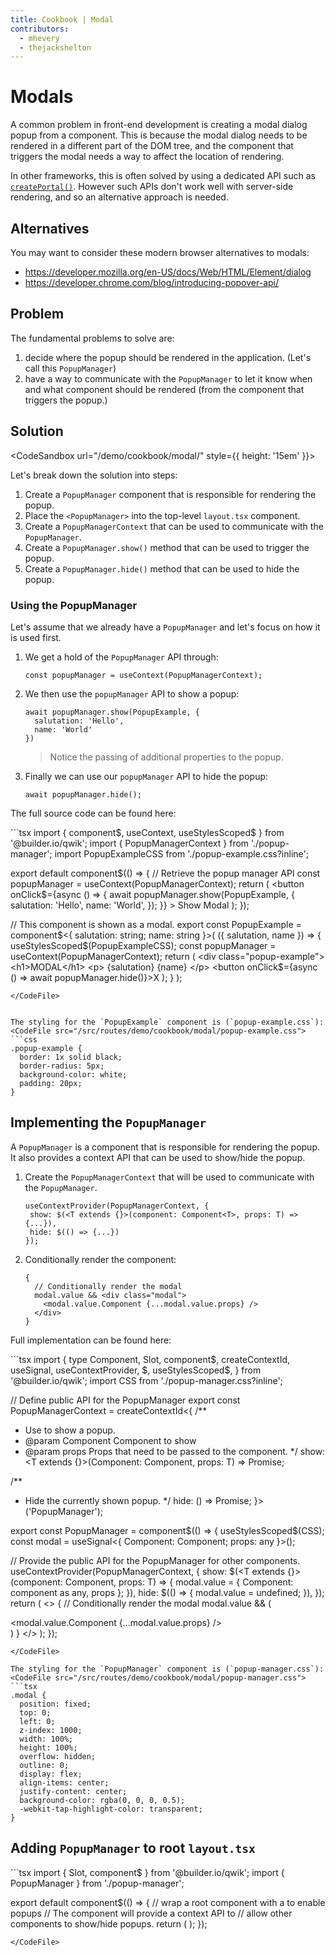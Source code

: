 ```yaml
---
title: Cookbook | Modal
contributors:
  - mhevery
  - thejackshelton
---
```



# Modals

A common problem in front-end development is creating a modal dialog popup from a component. This is because the modal dialog needs to be rendered in a different part of the DOM tree, and the component that triggers the modal needs a way to affect the location of rendering.

In other frameworks, this is often solved by using a dedicated API such as [`createPortal()`](https://react.dev/reference/react-dom/createPortal). However such APIs don't work well with server-side rendering, and so an alternative approach is needed.

## Alternatives

You may want to consider these modern browser alternatives to modals:
- https://developer.mozilla.org/en-US/docs/Web/HTML/Element/dialog
- https://developer.chrome.com/blog/introducing-popover-api/

## Problem

The fundamental problems to solve are:
1. decide where the popup should be rendered in the application. (Let's call this `PopupManager`)
2. have a way to communicate with the `PopupManager` to let it know when and what component should be rendered (from the component that triggers the popup.)

## Solution

<CodeSandbox url="/demo/cookbook/modal/"  style={{ height: '15em' }}>
</CodeSandbox>


Let's break down the solution into steps:
1. Create a `PopupManager` component that is responsible for rendering the popup.
1. Place the `<PopupManager>` into the top-level `layout.tsx` component.
1. Create a `PopupManagerContext` that can be used to communicate with the `PopupManager`.
1. Create a `PopupManager.show()` method that can be used to trigger the popup.
1. Create a `PopupManager.hide()` method that can be used to hide the popup.


### Using the PopupManager

Let's assume that we already have a `PopupManager` and let's focus on how it is used first.
1. We get a hold of the `PopupManager` API through: 
   ```tsx
   const popupManager = useContext(PopupManagerContext);
   ```
2. We then use the `popupManager` API to show a popup:
   ```tsx
   await popupManager.show(PopupExample, { 
     salutation: 'Hello', 
     name: 'World' 
   })
   ```
   > Notice the passing of additional properties to the popup.
3. Finally we can use our `popupManager` API to hide the popup:
   ```tsx
   await popupManager.hide();
   ```

The full source code can be found here:

<CodeFile src="/src/routes/demo/cookbook/modal/index.tsx">
```tsx
import { component$, useContext, useStylesScoped$ } from '@builder.io/qwik';
import { PopupManagerContext } from './popup-manager';
import PopupExampleCSS from './popup-example.css?inline';

export default component$(() => {
  // Retrieve the popup manager API
  const popupManager = useContext(PopupManagerContext);
  return (
    <button
      onClick$={async () => {
        await popupManager.show(PopupExample, {
          salutation: 'Hello',
          name: 'World',
        });
      }}
    >
      Show Modal
    </button>
  );
});

// This component is shown as a modal.
export const PopupExample = component$<{ salutation: string; name: string }>(
  ({ salutation, name }) => {
    useStylesScoped$(PopupExampleCSS);
    const popupManager = useContext(PopupManagerContext);
    return (
      <div class="popup-example">
        <h1>MODAL</h1>
        <p>
          {salutation} {name}
        </p>
        <button onClick$={async () => await popupManager.hide()}>X</button>
      </div>
    );
  }
);
```
</CodeFile>


The styling for the `PopupExample` component is (`popup-example.css`):
<CodeFile src="/src/routes/demo/cookbook/modal/popup-example.css">
```css
.popup-example {
  border: 1x solid black;
  border-radius: 5px;
  background-color: white;
  padding: 20px;
}
```
</CodeFile>

## Implementing the `PopupManager`

A `PopupManager` is a component that is responsible for rendering the popup. It also provides a context API that can be used to show/hide the popup.

1. Create the `PopupManagerContext` that will be used to communicate with the `PopupManager`.
   ```tsx
   useContextProvider(PopupManagerContext, {
    show: $(<T extends {}>(component: Component<T>, props: T) => {...}),
    hide: $(() => {...})
   });
   ```
2. Conditionally render the component:
   ```tsx
   {
     // Conditionally render the modal
     modal.value && <div class="modal">
       <modal.value.Component {...modal.value.props} />
     </div>
   }
   ```

Full implementation can be found here:

<CodeFile src="/src/routes/demo/cookbook/modal/popup-manager.tsx">
```tsx
import {
  type Component,
  Slot,
  component$,
  createContextId,
  useSignal,
  useContextProvider,
  $,
  useStylesScoped$,
} from '@builder.io/qwik';
import CSS from './popup-manager.css?inline';

// Define public API for the PopupManager
export const PopupManagerContext = createContextId<{
  /**
   * Use to show a popup.
   * @param Component Component to show
   * @param props Props that need to be passed to the component.
   */
  show: <T extends {}>(Component: Component<T>, props: T) => Promise<void>;

  /**
   * Hide the currently shown popup.
   */
  hide: () => Promise<void>;
}>('PopupManager');

export const PopupManager = component$(() => {
  useStylesScoped$(CSS);
  const modal = useSignal<{ Component: Component<any>; props: any }>();

  // Provide the public API for the PopupManager for other components.
  useContextProvider(PopupManagerContext, {
    show: $(<T extends {}>(component: Component<T>, props: T) => {
      modal.value = { Component: component as any, props };
    }),
    hide: $(() => {
      modal.value = undefined;
    }),
  });
  return (
    <>
      <Slot />
      {
        // Conditionally render the modal
        modal.value && (
          <div class="modal">
            <modal.value.Component {...modal.value.props} />
          </div>
        )
      }
    </>
  );
});
```
</CodeFile>

The styling for the `PopupManager` component is (`popup-manager.css`):
<CodeFile src="/src/routes/demo/cookbook/modal/popup-manager.css">
```tsx
.modal {
  position: fixed;
  top: 0;
  left: 0;
  z-index: 1000;
  width: 100%;
  height: 100%;
  overflow: hidden;
  outline: 0;
  display: flex;
  align-items: center;
  justify-content: center;
  background-color: rgba(0, 0, 0, 0.5);
  -webkit-tap-highlight-color: transparent;
}
```
</CodeFile>


## Adding `PopupManager` to root `layout.tsx`

<CodeFile src="/src/routes/demo/cookbook/modal/layout.tsx">
```tsx
import { Slot, component$ } from '@builder.io/qwik';
import { PopupManager } from './popup-manager';

export default component$(() => {
  // wrap a root component with a <PopupManager> to enable popups
  // The <PopupManager> component will provide a context API to
  // allow other components to show/hide popups.
  return (
    <PopupManager>
      <Slot />
    </PopupManager>
  );
});
```
</CodeFile>
